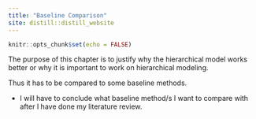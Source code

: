 ```yaml
---
title: "Baseline Comparison"
site: distill::distill_website
---
```


```r
knitr::opts_chunk$set(echo = FALSE)

```

The purpose of this chapter is to justify why the hierarchical model works better or why it is important to work on hierarchical modeling. 

Thus it has to be compared to some baseline methods. 

- I will have to conclude what baseline method/s I want to compare with after I have done my literature review. 

